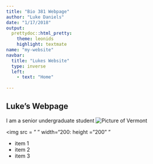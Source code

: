 ```yaml
---
title: "Bio 381 Webpage"
author: "Luke Daniels"
date: "1/17/2018"
output: 
  prettydoc::html_pretty:
    theme: leonids
    highlight: textmate
name: "my-website"
navbar:
  title: "Lukes Website"
  type: inverse
  left:
    - text: "Home"
      
---
```

## Luke's Webpage 
I am a senior undergraduate student 
![Picture of Vermont](http://www.vtfreemasons.org/images/fall.jpg)

<img src = " " width="200: height ="200" "


* item 1
* item 2
* item 3